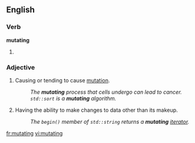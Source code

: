 ==English==
===Verb===
'''mutating'''
# {{present participle of|[[mutate]]}}

===Adjective===
{{en-adj|-}}

# Causing or tending to cause [[mutation]].
#: ''The '''mutating''' process that cells undergo can lead to cancer.''
#: ''<code>std::sort</code> is a '''mutating''' algorithm.''
# {{context|programming|of an object}} Having the ability to make changes to data other than its makeup.
#: ''The <code>begin()</code> member of <code>std::string</code> returns a '''mutating''' [[iterator]].''

[[fr:mutating]]
[[vi:mutating]]